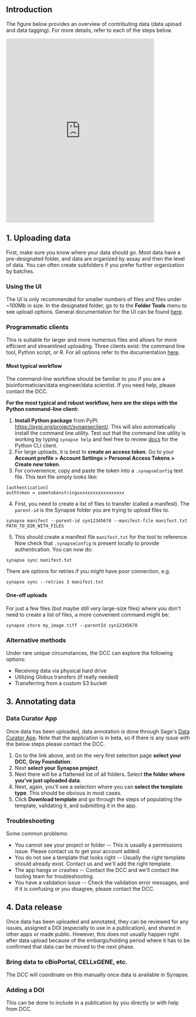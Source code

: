 
## Introduction

The figure below provides an overview of contributing data (data upload and data tagging). 
For more details, refer to each of the steps below.

<iframe allowfullscreen frameborder="0"
  src="https://lucid.app/documents/embedded/eb1cfc68-9729-4114-a149-9568b8f92ad5"
  id="ZHOJW4_Xec5K"
  width="80%"
  height="500px"
  >
</iframe>

## 1. Uploading data

First, make sure you know where your data should go. Most data have a pre-designated folder, and data are organized by assay and then the level of data. 
You can often create subfolders if you prefer further organization by batches.

### Using the UI 

The UI is only recommended for smaller numbers of files and files under ~100Mb in size. 
In the designated folder, go to to the **Folder Tools** menu to see upload options.
General documentation for the UI can be found [here](https://help.synapse.org/docs/Uploading-and-Organizing-Data-Into-Projects,-Files,-and-Folders.2048327716.html#UploadingandOrganizingDataIntoProjects,Files,andFolders-UploadingaFileviatheSynapseUI).


### Programmatic clients

This is suitable for larger and more numerous files and allows for more efficient and streamlined uploading. 
Three clients exist: the command line tool, Python script, or R. 
For all options refer to the documentation [here](https://help.synapse.org/docs/Uploading-and-Organizing-Data-Into-Projects,-Files,-and-Folders.2048327716.html#UploadingandOrganizingDataIntoProjects,Files,andFolders-UploadingaFileProgrammatically).


#### Most typical workflow

The command-line workflow should be familiar to you if you are a bioinformatician/data engineer/data scientist. 
If you need help, please contact the DCC.

**For the most typical and robust workflow, here are the steps with the Python command-line client:** 

1. **Install Python package** from PyPI: https://pypi.org/project/synapseclient/. This will also automatically install the command line utility. Test out that the command line utility is working by typing `synapse help` and feel free to review [docs](https://python-docs.synapse.org/build/html/articles/cli.html) for the Python CLI client.
2. For large uploads, it is best to **create an access token**. Go to your **Account profile > Account Settings > Personal Access Tokens > Create new token**.
3. For convenience, copy and paste the token into a `.synapseConfig` text file. This text file simply looks like:
```
[authentication]
authtoken = sometokenstringxxxxxxxxxxxxxxxxxx
```

4. First, you need to create a list of files to transfer (called a manifest). The `parent-id` is the Synapse folder you are trying to upload files to.

`synapse manifest --parent-id syn12345678 --manifest-file manifest.txt PATH_TO_DIR_WITH_FILES` 

5. This should create a manifest file `manifest.txt` for the tool to reference. Now check that `.synapseConfig` is present locally to provide authentication. You can now do:

`synapse sync manifest.txt`

There are options for retries if you might have poor connection, e.g.

`synapse sync --retries 3 manifest.txt`

#### One-off uploads

For just a few files (but maybe still very large-size files) where you don't need to create a list of files, a more convenient command might be:

`synapse store my_image.tiff --parentId syn12345678`


### Alternative methods

Under rare unique circumstances, the DCC can explore the following options:

- Receiving data via physical hard drive
- Utilizing Globus transfers (if really needed)
- Transferring from a custom S3 bucket


## 3. Annotating data

### Data Curator App 

Once data has been uploaded, data annotation is done through Sage's [Data Curator App](https://dca.app.sagebionetworks.org/). 
Note that the application is in beta, so if there is any issue with the below steps please contact the DCC.

1. Go to the link above, and on the very first selection page **select your DCC, Gray Foundation**. 
2. Next **select your Synapse project**. 
3. Next there will be a flattened list of all folders. Select **the folder where you've just uploaded data**. 
4. Next, again, you'll see a selection where you can **select the template type**. This should be obvious in most cases. 
5. Click **Download template** and go through the steps of populating the template, validating it, and submitting it in the app.

### Troubleshooting

Some common problems:
- You cannot see your project or folder -- This is usually a permissions issue. Please contact us to get your account added.
- You do not see a template that looks right -- Usually the right template should already exist. Contact us and we'll add the right template.
- The app hangs or crashes -- Contact the DCC and we'll contact the tooling team for troubleshooting.
- You have a validation issue -- Check the validation error messages, and if it is confusing or you disagree, please contact the DCC.


## 4. Data release

Once data has been uploaded and annotated, they can be reviewed for any issues, assigned a DOI (especially to use in a publication), and shared in other apps or made public. 
However, this does not usually happen right after data upload because of the embargo/holding period where it has to be confirmed that data can be moved to the next phase.

### Bring data to cBioPortal, CELLxGENE, etc.

The DCC will coordinate on this manually once data is available in Synapse.

### Adding a DOI

This can be done to include in a publication by you directly or with help from DCC. 
